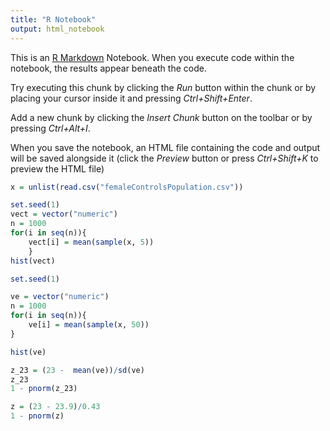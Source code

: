 ---
title: "R Notebook"
output: html_notebook
---

This is an [R Markdown](http://rmarkdown.rstudio.com) Notebook. When you execute code within the notebook, the results appear beneath the code. 

Try executing this chunk by clicking the *Run* button within the chunk or by placing your cursor inside it and pressing *Ctrl+Shift+Enter*. 

Add a new chunk by clicking the *Insert Chunk* button on the toolbar or by pressing *Ctrl+Alt+I*.

When you save the notebook, an HTML file containing the code and output will be saved alongside it (click the *Preview* button or press *Ctrl+Shift+K* to preview the HTML file)


```{r}
x = unlist(read.csv("femaleControlsPopulation.csv"))


```

```{r}
set.seed(1)
vect = vector("numeric")
n = 1000
for(i in seq(n)){
    vect[i] = mean(sample(x, 5))
    }
hist(vect)
```


```{r}
set.seed(1)

ve = vector("numeric")
n = 1000
for(i in seq(n)){
    ve[i] = mean(sample(x, 50))
}

hist(ve)
```



```{r}
z_23 = (23 -  mean(ve))/sd(ve)
z_23
1 - pnorm(z_23)
```



```{r}
z = (23 - 23.9)/0.43
1 - pnorm(z)

```

